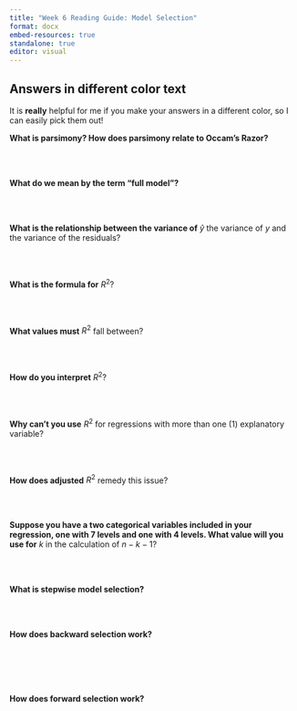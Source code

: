 ```yaml
---
title: "Week 6 Reading Guide: Model Selection"
format: docx 
embed-resources: true
standalone: true
editor: visual
---
```


::: callout-warning
## Answers in different color text

It is **really** helpful for me if you make your answers in a different color, so I can easily pick them out!
:::

**What is parsimony? How does parsimony relate to Occam's Razor?**

</br> </br>

**What do we mean by the term "full model"?**

</br> </br>

**What is the relationship between the variance of** $\hat{y}$ the variance of $y$ and the variance of the residuals?

</br> </br>

**What is the formula for** $R^2$?

</br> </br>

**What values must** $R^2$ fall between?

</br> </br>

**How do you interpret** $R^2$?

</br> </br>

**Why can't you use** $R^2$ for regressions with more than one (1) explanatory variable?

</br> </br>

**How does adjusted** $R^2$ remedy this issue?

</br> </br>

**Suppose you have a two categorical variables included in your regression, one with 7 levels and one with 4 levels. What value will you use for** $k$ in the calculation of $n - k - 1$?

</br> </br>

**What is stepwise model selection?**

</br> </br>

**How does backward selection work?**

</br> </br> </br> </br>

**How does forward selection work?**

</br> </br> </br> </br>
